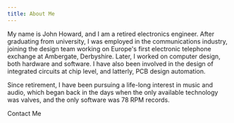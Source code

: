 ```yaml
---
title: About Me
---
```




My name is John Howard, and I am a retired electronics engineer. After graduating from university, I was employed in the
communications industry, joining the design team working on Europe's first electronic telephone exchange at
Ambergate, Derbyshire. Later, I worked on computer design, both hardware and software. I have also been
involved in the design of integrated circuits at chip level, and latterly, PCB design automation.

Since retirement, I have been pursuing a life-long
interest in music and audio, which began back in the days when the only available technology was valves, and the
only software was 78 RPM records.

<Link to="/contact" className="btn btn-primary d-print-none" role="button">
  Contact Me
</Link>
